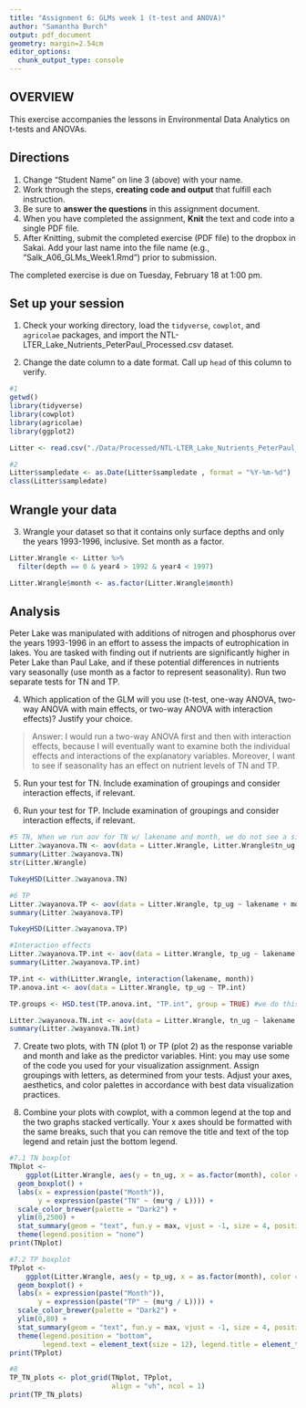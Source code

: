 ```yaml
---
title: "Assignment 6: GLMs week 1 (t-test and ANOVA)"
author: "Samantha Burch"
output: pdf_document
geometry: margin=2.54cm
editor_options: 
  chunk_output_type: console
---
```


## OVERVIEW

This exercise accompanies the lessons in Environmental Data Analytics on t-tests and ANOVAs. 

## Directions
1. Change "Student Name" on line 3 (above) with your name.
3. Work through the steps, **creating code and output** that fulfill each instruction.
4. Be sure to **answer the questions** in this assignment document.
6. When you have completed the assignment, **Knit** the text and code into a single PDF file.
8. After Knitting, submit the completed exercise (PDF file) to the dropbox in Sakai. Add your last name into the file name (e.g., "Salk_A06_GLMs_Week1.Rmd") prior to submission.

The completed exercise is due on Tuesday, February 18 at 1:00 pm.

## Set up your session

1. Check your working directory, load the `tidyverse`, `cowplot`, and `agricolae` packages, and import the NTL-LTER_Lake_Nutrients_PeterPaul_Processed.csv dataset. 

2. Change the date column to a date format. Call up `head` of this column to verify.


```r
#1
getwd()
library(tidyverse)
library(cowplot)
library(agricolae)
library(ggplot2)

Litter <- read.csv("./Data/Processed/NTL-LTER_Lake_Nutrients_PeterPaul_Processed.csv")

#2
Litter$sampledate <- as.Date(Litter$sampledate , format = "%Y-%m-%d")
class(Litter$sampledate)

```


## Wrangle your data

3. Wrangle your dataset so that it contains only surface depths and only the years 1993-1996, inclusive. Set month as a factor.
```r

Litter.Wrangle <- Litter %>% 
  filter(depth == 0 & year4 > 1992 & year4 < 1997) 

Litter.Wrangle$month <- as.factor(Litter.Wrangle$month)

```

## Analysis

Peter Lake was manipulated with additions of nitrogen and phosphorus over the years 1993-1996 in an effort to assess the impacts of eutrophication in lakes. You are tasked with finding out if nutrients are significantly higher in Peter Lake than Paul Lake, and if these potential differences in nutrients vary seasonally (use month as a factor to represent seasonality). Run two separate tests for TN and TP.

4. Which application of the GLM will you use (t-test, one-way ANOVA, two-way ANOVA with main effects, or two-way ANOVA with interaction effects)? Justify your choice.

> Answer: I would run a two-way ANOVA first and then with interaction effects, because I will eventually want to examine both the individual effects and interactions of the explanatory variables. Moreover, I want to see if seasonality has an effect on nutrient levels of TN and TP.

5. Run your test for TN. Include examination of groupings and consider interaction effects, if relevant.

6. Run your test for TP. Include examination of groupings and consider interaction effects, if relevant.

```r
#5 TN, When we run aov for TN w/ lakename and month, we do not see a significant interaction between lakename:month...but we do with TP(note the asterisk/star)
Litter.2wayanova.TN <- aov(data = Litter.Wrangle, Litter.Wrangle$tn_ug ~ lakename + month)
summary(Litter.2wayanova.TN)
str(Litter.Wrangle)

TukeyHSD(Litter.2wayanova.TN)

#6 TP
Litter.2wayanova.TP <- aov(data = Litter.Wrangle, tp_ug ~ lakename + month)
summary(Litter.2wayanova.TP)

TukeyHSD(Litter.2wayanova.TP)

#Interaction effects
Litter.2wayanova.TP.int <- aov(data = Litter.Wrangle, tp_ug ~ lakename * month) #only thing that changes is multiplication vs plus sign
summary(Litter.2wayanova.TP.int)

TP.int <- with(Litter.Wrangle, interaction(lakename, month))
TP.anova.int <- aov(data = Litter.Wrangle, tp_ug ~ TP.int)

TP.groups <- HSD.test(TP.anova.int, "TP.int", group = TRUE) #we do this bc it is significant, p value is less than .05

Litter.2wayanova.TN.int <- aov(data = Litter.Wrangle, tn_ug ~ lakename * month) #only thing that changes is multiplication vs plus sign
summary(Litter.2wayanova.TN.int)


```

7. Create two plots, with TN (plot 1) or TP (plot 2) as the response variable and month and lake as the predictor variables. Hint: you may use some of the code you used for your visualization assignment. Assign groupings with letters, as determined from your tests. Adjust your axes, aesthetics, and color palettes in accordance with best data visualization practices.

8. Combine your plots with cowplot, with a common legend at the top and the two graphs stacked vertically. Your x axes should be formatted with the same breaks, such that you can remove the title and text of the top legend and retain just the bottom legend. 

```r
#7.1 TN boxplot
TNplot <-
    ggplot(Litter.Wrangle, aes(y = tn_ug, x = as.factor(month), color = lakename)) +
  geom_boxplot() +
  labs(x = expression(paste("Month")),
       y = expression(paste("TN" ~ (mu*g / L)))) +
  scale_color_brewer(palette = "Dark2") +
  ylim(0,2500) +
  stat_summary(geom = "text", fun.y = max, vjust = -1, size = 4, position = position_dodge(.7), label = c("a", "b", "a", "b", "a", "b", "a", "b", "a", "b")) +
  theme(legend.position = "none")
print(TNplot)

#7.2 TP boxplot
TPplot <-
    ggplot(Litter.Wrangle, aes(y = tp_ug, x = as.factor(month), color = lakename)) +
  geom_boxplot() +
  labs(x = expression(paste("Month")),
       y = expression(paste("TP" ~ (mu*g / L)))) +
  scale_color_brewer(palette = "Dark2") +
  ylim(0,80) +
  stat_summary(geom = "text", fun.y = max, vjust = -1, size = 4, position = position_dodge(.7), label = c("bcd", "cd", "d", "ab", "a", "d", "abc", "d", "abcd", "cd")) +
  theme(legend.position = "bottom",
        legend.text = element_text(size = 12), legend.title = element_text(size = 12))
print(TPplot)

#8
TP_TN_plots <- plot_grid(TNplot, TPplot,
                         align = "vh", ncol = 1)
print(TP_TN_plots)

```




